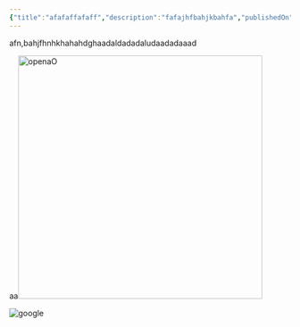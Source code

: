 ```yaml
---
{"title":"afafaffafaff","description":"fafajhfbahjkbahfa","publishedOn":"2023-03-10"}
---
```


afn,bahjfhnhkhahahdghaadaldadadaludaadadaaad









aa<img height="437" width="437" alt="openaO" title="openaO" src="https://static.vecteezy.com/system/resources/previews/022/227/364/non_2x/openai-chatgpt-logo-icon-free-png.png" />







![google](https://t3.ftcdn.net/jpg/05/28/23/20/360_F_528232079_EPntziFXcEnhJXz2EZyTfy8S5NzdAXF8.jpg "google")